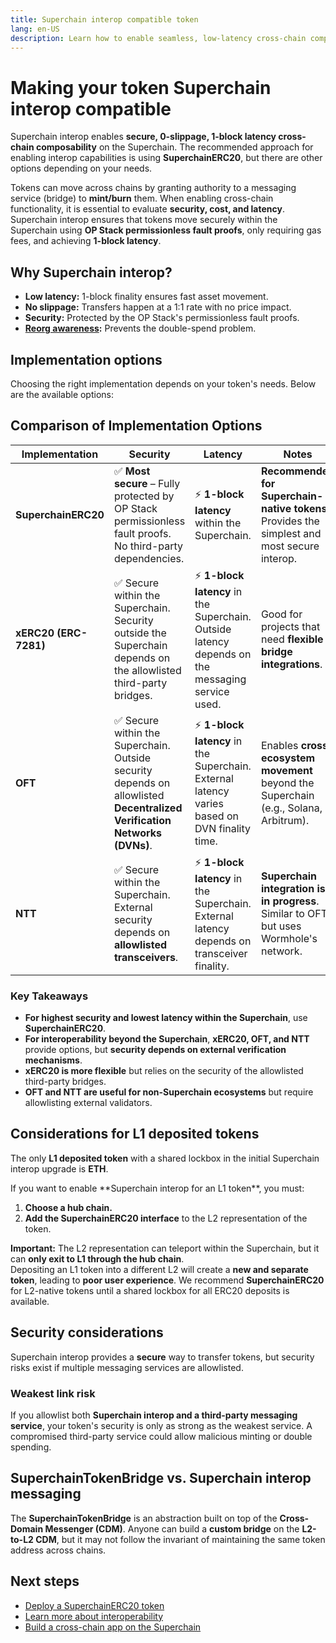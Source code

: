 ```yaml
---
title: Superchain interop compatible token
lang: en-US
description: Learn how to enable seamless, low-latency cross-chain composability for your token within the Superchain.
---
```



<InteropCallout />

# Making your token Superchain interop compatible

Superchain interop enables **secure, 0-slippage, 1-block latency cross-chain composability** on the Superchain.
The recommended approach for enabling interop capabilities is using **SuperchainERC20**, but there are other options depending on your needs.

Tokens can move across chains by granting authority to a messaging service (bridge) to **mint/burn** them.
When enabling cross-chain functionality, it is essential to evaluate **security, cost, and latency**.
Superchain interop ensures that tokens move securely within the Superchain using **OP Stack permissionless fault proofs**, only requiring gas fees, and achieving **1-block latency**.

## Why Superchain interop?

*   **Low latency:** 1-block finality ensures fast asset movement.
*   **No slippage:** Transfers happen at a 1:1 rate with no price impact.
*   **Security:** Protected by the OP Stack's permissionless fault proofs.
*   **[Reorg awareness](./reorg):** Prevents the double-spend problem.

## Implementation options

Choosing the right implementation depends on your token's needs. Below are the available options:

## **Comparison of Implementation Options**

| Implementation        | Security                                                                                                                 | Latency                                                                                          | Notes                                                                                        |
| --------------------- | ------------------------------------------------------------------------------------------------------------------------ | ------------------------------------------------------------------------------------------------ | -------------------------------------------------------------------------------------------- |
| **SuperchainERC20**   | ✅ **Most secure** – Fully protected by OP Stack permissionless fault proofs. No third-party dependencies.                | ⚡ **1-block latency** within the Superchain.                                                     | **Recommended for Superchain-native tokens**. Provides the simplest and most secure interop. |
| **xERC20 (ERC-7281)** | ✅ Secure within the Superchain.  Security outside the Superchain depends on the allowlisted third-party bridges.         | ⚡ **1-block latency** in the Superchain.  Outside latency depends on the messaging service used. | Good for projects that need **flexible bridge integrations**.                                |
| **OFT**               | ✅ Secure within the Superchain.  Outside security depends on allowlisted **Decentralized Verification Networks (DVNs)**. | ⚡ **1-block latency** in the Superchain.  External latency varies based on DVN finality time.    | Enables **cross-ecosystem movement** beyond the Superchain (e.g., Solana, Arbitrum).         |
| **NTT**               | ✅ Secure within the Superchain.  External security depends on **allowlisted transceivers**.                              | ⚡ **1-block latency** in the Superchain.  External latency depends on transceiver finality.      | **Superchain integration is in progress**. Similar to OFT but uses Wormhole's network.       |

### **Key Takeaways**

*   **For highest security and lowest latency within the Superchain**, use **SuperchainERC20**.
*   **For interoperability beyond the Superchain**, **xERC20, OFT, and NTT** provide options, but **security depends on external verification mechanisms**.
*   **xERC20 is more flexible** but relies on the security of the allowlisted third-party bridges.
*   **OFT and NTT are useful for non-Superchain ecosystems** but require allowlisting external validators.

## Considerations for L1 deposited tokens

The only **L1 deposited token** with a shared lockbox in the initial Superchain interop upgrade is **ETH**.

<Callout type="warning">
  If you want to enable **Superchain interop for an L1 token**, you must:

  1.  **Choose a hub chain.**
  2.  **Add the SuperchainERC20 interface** to the L2 representation of the token.
</Callout>

**Important:** The L2 representation can teleport within the Superchain, but it can **only exit to L1 through the hub chain**.\
Depositing an L1 token into a different L2 will create a **new and separate token**, leading to **poor user experience**. We recommend **SuperchainERC20** for L2-native tokens until a shared lockbox for all ERC20 deposits is available.

## Security considerations

Superchain interop provides a **secure** way to transfer tokens, but security risks exist if multiple messaging services are allowlisted.

### Weakest link risk

If you allowlist both **Superchain interop and a third-party messaging service**, your token's security is only as strong as the weakest service. A compromised third-party service could allow malicious minting or double spending.

## SuperchainTokenBridge vs. Superchain interop messaging

The **SuperchainTokenBridge** is an abstraction built on top of the **Cross-Domain Messenger (CDM)**. Anyone can build a **custom bridge** on the **L2-to-L2 CDM**, but it may not follow the invariant of maintaining the same token address across chains.

## Next steps

*   [Deploy a SuperchainERC20 token](/stack/interop/superchain-erc20)
*   [Learn more about interoperability](/stack/interop/explainer)
*   [Build a cross-chain app on the Superchain](/app-developers/get-started)
